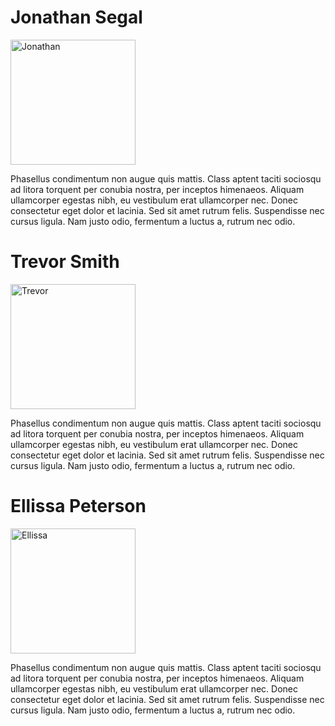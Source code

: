 # Jonathan Segal

<img src="/profile/jonathan.png" alt="Jonathan" height="200px"/>

Phasellus condimentum non augue quis mattis. Class aptent taciti sociosqu ad litora torquent per conubia nostra, per inceptos himenaeos. Aliquam ullamcorper egestas nibh, eu vestibulum erat ullamcorper nec. Donec consectetur eget dolor et lacinia. Sed sit amet rutrum felis. Suspendisse nec cursus ligula. Nam justo odio, fermentum a luctus a, rutrum nec odio.

# Trevor Smith

<img src="/profile/trevor.jpg" alt="Trevor" height="200px"/>

 Phasellus condimentum non augue quis mattis. Class aptent taciti sociosqu ad litora torquent per conubia nostra, per inceptos himenaeos. Aliquam ullamcorper egestas nibh, eu vestibulum erat ullamcorper nec. Donec consectetur eget dolor et lacinia. Sed sit amet rutrum felis. Suspendisse nec cursus ligula. Nam justo odio, fermentum a luctus a, rutrum nec odio.

# Ellissa Peterson

<img src="/profile/ellissa.png" alt="Ellissa" height="200px"/>

 Phasellus condimentum non augue quis mattis. Class aptent taciti sociosqu ad litora torquent per conubia nostra, per inceptos himenaeos. Aliquam ullamcorper egestas nibh, eu vestibulum erat ullamcorper nec. Donec consectetur eget dolor et lacinia. Sed sit amet rutrum felis. Suspendisse nec cursus ligula. Nam justo odio, fermentum a luctus a, rutrum nec odio.